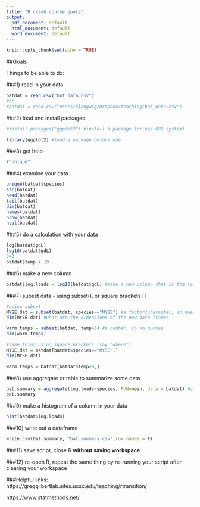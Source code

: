 ```yaml
---
title: "R crash course goals"
output:
  pdf_document: default
  html_document: default
  word_document: default
---
```


```r
knitr::opts_chunk$set(echo = TRUE)
```

##Goals

Things to be able to do:

###1) read in your data

```r
batdat = read.csv("bat_data.csv")
#or 
#batdat = read.csv("Users/klangwig/Dropbox/teaching/bat_data.csv")

```

###2) load and install packages 
```r

#install.packages("ggplot2") #install a package (or use GUI system)

library(ggplot2) #load a package before use
```

###3) get help
```r
?"unique"
```


###4) examine your data

```r
unique(batdat$species)
str(batdat)
head(batdat)
tail(batdat)
dim(batdat)
names(batdat)
nrow(batdat)
ncol(batdat)
```

###5) do a calculation with your data 

```r
log(batdat$gdL)
log10(batdat$gdL)
3+3
batdat$temp + 10
```

###6) make a new column
```r
batdat$log.loads = log10(batdat$gdL) #make a new column that is the log of this column

```

###7) subset data - using subset(), or square brackets []
```r
#using subset
MYSE.dat = subset(batdat, species=="MYSE") #a factor/character, so need == and quotes
dim(MYSE.dat) #what are the dimensions of the new data frame?

warm.temps = subset(batdat, temp>6) #a number, so no quotes
dim(warm.temps)

#same thing using square brackets (say "where")
MYSE.dat = batdat[batdat$species=="MYSE",]
dim(MYSE.dat)

warm.temps = batdat[batdat$temp>6,]
```

###8) use aggregate or table to summarize some data
```r
bat.summary = aggregate(log.loads~species, FUN=mean, data = batdat) #aggregate data using the mean to give fungal loads by species
bat.summary
```

###9) make a histogram of a column in your data
```r
hist(batdat$log.loads)
```

###10) write out a dataframe
```r
write.csv(bat.summary, "bat.summary.csv",row.names = F)

```
  
###11) save script, close R **without saving workspace**
  
###12) re-open R, repeat the same thing by re-running your script after clearing your workspace


###Helpful links:  
https://greggilbertlab.sites.ucsc.edu/teaching/rtransition/

https://www.statmethods.net/

